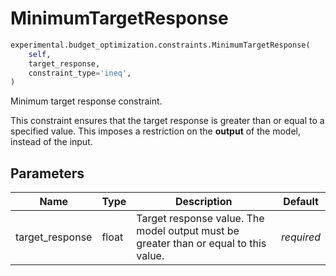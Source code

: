 # MinimumTargetResponse { #prophetverse.experimental.budget_optimization.constraints.MinimumTargetResponse }

```python
experimental.budget_optimization.constraints.MinimumTargetResponse(
    self,
    target_response,
    constraint_type='ineq',
)
```

Minimum target response constraint.

This constraint ensures that the target response is greater than or equal
to a specified value. This imposes a restriction on the **output** of the
model, instead of the input.

## Parameters {.doc-section .doc-section-parameters}

| Name            | Type   | Description                                                                          | Default    |
|-----------------|--------|--------------------------------------------------------------------------------------|------------|
| target_response | float  | Target response value. The model output must be greater than or equal to this value. | _required_ |